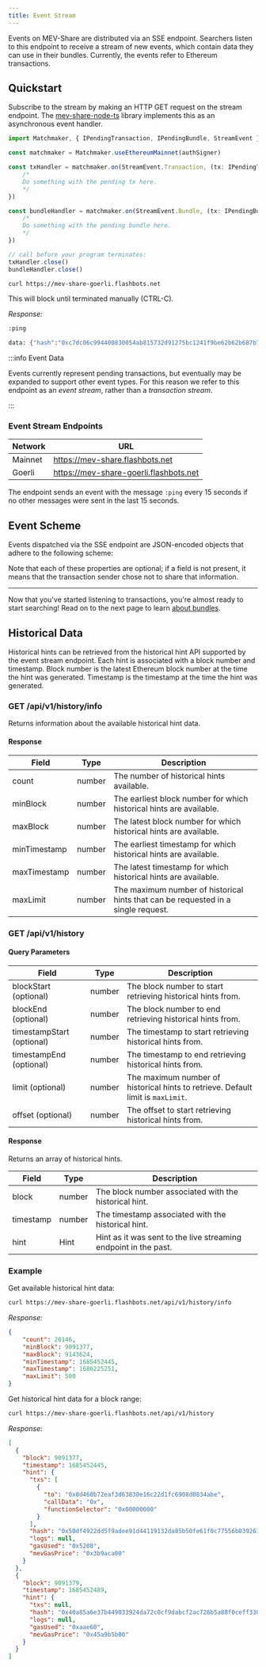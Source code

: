 ```yaml
---
title: Event Stream
---
```



Events on MEV-Share are distributed via an SSE endpoint. Searchers listen to this endpoint to receive a stream of new events, which contain data they can use in their bundles. Currently, the events refer to Ethereum transactions.

## Quickstart

Subscribe to the stream by making an HTTP GET request on the stream endpoint. The [mev-share-node-ts](https://npmjs.com/@flashbots/matchmaker-ts) library implements this as an asynchronous event handler.

<Tabs>
<TabItem value="ts" label="matchmaker-ts">

```typescript
import Matchmaker, { IPendingTransaction, IPendingBundle, StreamEvent } from '@flashbots/matchmaker-ts'

const matchmaker = Matchmaker.useEthereumMainnet(authSigner)

const txHandler = matchmaker.on(StreamEvent.Transaction, (tx: IPendingTransaction) => {
    /*
    Do something with the pending tx here.
    */
})

const bundleHandler = matchmaker.on(StreamEvent.Bundle, (tx: IPendingBundle) => {
    /*
    Do something with the pending bundle here.
    */
})

// call before your program terminates:
txHandler.close()
bundleHandler.close()
```

</TabItem>
<TabItem value="sh" label="curl">

```sh
curl https://mev-share-goerli.flashbots.net
```

This will block until terminated manually (CTRL-C).

_Response:_

```sh
:ping

data: {"hash":"0xc7dc06c994400830054ab815732d91275bc1241f9be62b62b687b7882f19b8d4","logs":null,"txs":[{"to":"0x0000c335bc9d5d1af0402cad63fa7f258363d71a","functionSelector":"0x696d2073","callData":"0x696d20736861726969696969696e67"}]}
```

</TabItem>
</Tabs>

:::info Event Data

Events currently represent pending transactions, but eventually may be expanded to support other event types. For this reason we refer to this endpoint as an _event stream_, rather than a _transaction stream_.

:::

### Event Stream Endpoints

| Network | URL |
|-|-|
| Mainnet | https://mev-share.flashbots.net |
| Goerli | https://mev-share-goerli.flashbots.net |

The endpoint sends an event with the message `:ping` every 15 seconds if no other messages were sent in the last 15 seconds.

## Event Scheme

Events dispatched via the SSE endpoint are JSON-encoded objects that adhere to the following scheme:

<StreamEvent />

Note that each of these properties are optional; if a field is not present, it means that the transaction sender chose not to share that information.

---

Now that you've started listening to transactions, you're almost ready to start searching! Read on to the next page to learn [about bundles](/flashbots-mev-share/searchers/understanding-bundles).


## Historical Data

Historical hints can be retrieved from the historical hint API supported by the event stream endpoint.
Each hint is associated with a block number and timestamp. Block number is the latest Ethereum block number at the time the hint was generated.
Timestamp is the timestamp at the time the hint was generated.

### GET /api/v1/history/info

Returns information about the available historical hint data.

#### Response

| Field | Type | Description |
|-|-|-|
| count | number | The number of historical hints available. |
| minBlock | number | The earliest block number for which historical hints are available. |
| maxBlock | number | The latest block number for which historical hints are available. |
| minTimestamp | number | The earliest timestamp for which historical hints are available. |
| maxTimestamp | number | The latest timestamp for which historical hints are available. |
| maxLimit | number | The maximum number of historical hints that can be requested in a single request. |


### GET /api/v1/history

#### Query Parameters

| Field | Type | Description |
|-|-|-|
| blockStart (optional) | number | The block number to start retrieving historical hints from. |
| blockEnd (optional) | number | The block number to end retrieving historical hints from. |
| timestampStart (optional) | number | The timestamp to start retrieving historical hints from. |
| timestampEnd (optional) | number | The timestamp to end retrieving historical hints from. |
| limit (optional) | number | The maximum number of historical hints to retrieve. Default limit is `maxLimit`. |
| offset (optional) | number | The offset to start retrieving historical hints from. |

#### Response

Returns an array of historical hints.

| Field | Type | Description |
|-|-|-|
| block | number | The block number associated with the historical hint. |
| timestamp | number | The timestamp associated with the historical hint. |
| hint | Hint | Hint as it was sent to the live streaming endpoint in the past. |


### Example

<Tabs>
<TabItem value="sh" label="curl">
Get available historical hint data:

```sh
curl https://mev-share-goerli.flashbots.net/api/v1/history/info
```

_Response:_

```json
{
    "count": 20146,
    "minBlock": 9091377,
    "maxBlock": 9143624,
    "minTimestamp": 1685452445,
    "maxTimestamp": 1686225251,
    "maxLimit": 500
}
```

Get historical hint data for a block range:

```sh
curl https://mev-share-goerli.flashbots.net/api/v1/history
```

_Response:_

```json
[
  {
    "block": 9091377,
    "timestamp": 1685452445,
    "hint": {
      "txs": [
        {
          "to": "0x8d460b72eaf3d63830e16c22d1fc6908d0834abe",
          "callData": "0x",
          "functionSelector": "0x00000000"
        }
      ],
      "hash": "0x50df4922dd5f9adee91d44119132da85b50fe61f0c77556b039261f7828e1794",
      "logs": null,
      "gasUsed": "0x5208",
      "mevGasPrice": "0x3b9aca00"
    }
  },
  {
    "block": 9091379,
    "timestamp": 1685452489,
    "hint": {
      "txs": null,
      "hash": "0x40a85a6e37b449033924da72c0cf9dabcf2ac726b5a88f0ceff330f11bd01913",
      "logs": null,
      "gasUsed": "0xaae60",
      "mevGasPrice": "0x45a9b5b00"
    }
  }
]
```
</TabItem>
</Tabs>
